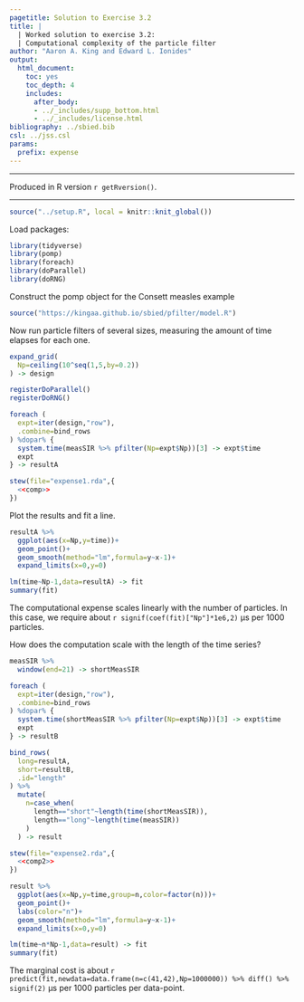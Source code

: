 ```yaml
---
pagetitle: Solution to Exercise 3.2
title: |
  | Worked solution to exercise 3.2:
  | Computational complexity of the particle filter
author: "Aaron A. King and Edward L. Ionides"
output:
  html_document:
    toc: yes
    toc_depth: 4
    includes:
      after_body:
      - ../_includes/supp_bottom.html
      - ../_includes/license.html
bibliography: ../sbied.bib
csl: ../jss.csl
params:
  prefix: expense
---
```


\newcommand\prob[1]{\mathbb{P}\left[{#1}\right]}
\newcommand\expect[1]{\mathbb{E}\left[{#1}\right]}
\newcommand\var[1]{\mathrm{Var}\left[{#1}\right]}
\newcommand\dist[2]{\mathrm{#1}\left(#2\right)}
\newcommand\dd[1]{d{#1}}
\newcommand\lik{\mathcal{L}}
\newcommand\loglik{\ell}

-----------------------------------

Produced in R version `r getRversion()`.

-----------------------------------

```r
source("../setup.R", local = knitr::knit_global())
```

Load packages:
```r
library(tidyverse)
library(pomp)
library(foreach)
library(doParallel)
library(doRNG)
```

Construct the pomp object for the Consett measles example

```r
source("https://kingaa.github.io/sbied/pfilter/model.R")
```

Now run particle filters of several sizes, measuring the amount of time elapses for each one.

```r
expand_grid(
  Np=ceiling(10^seq(1,5,by=0.2))
) -> design

registerDoParallel()
registerDoRNG()

foreach (
  expt=iter(design,"row"),
  .combine=bind_rows
) %dopar% {
  system.time(measSIR %>% pfilter(Np=expt$Np))[3] -> expt$time
  expt
} -> resultA
```

```r
stew(file="expense1.rda",{
  <<comp>>
})
```

Plot the results and fit a line.

```r
resultA %>%
  ggplot(aes(x=Np,y=time))+
  geom_point()+
  geom_smooth(method="lm",formula=y~x-1)+
  expand_limits(x=0,y=0)

lm(time~Np-1,data=resultA) -> fit
summary(fit)
```

The computational expense scales linearly with the number of particles.
In this case, we require about `r signif(coef(fit)["Np"]*1e6,2)`&nbsp;&mu;s per 1000 particles.

How does the computation scale with the length of the time series?

```r
measSIR %>%
  window(end=21) -> shortMeasSIR

foreach (
  expt=iter(design,"row"),
  .combine=bind_rows
) %dopar% {
  system.time(shortMeasSIR %>% pfilter(Np=expt$Np))[3] -> expt$time
  expt
} -> resultB

bind_rows(
  long=resultA,
  short=resultB,
  .id="length"
) %>%
  mutate(
    n=case_when(
      length=="short"~length(time(shortMeasSIR)),
      length=="long"~length(time(measSIR))
    )
  ) -> result
```
```r
stew(file="expense2.rda",{
  <<comp2>>
})
```

```r
result %>%
  ggplot(aes(x=Np,y=time,group=n,color=factor(n)))+
  geom_point()+
  labs(color="n")+
  geom_smooth(method="lm",formula=y~x-1)+
  expand_limits(x=0,y=0)

lm(time~n*Np-1,data=result) -> fit
summary(fit)
```

The marginal cost is about `r predict(fit,newdata=data.frame(n=c(41,42),Np=1000000)) %>% diff() %>% signif(2)`&nbsp;&mu;s per 1000 particles per data-point.
